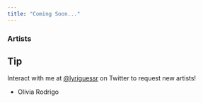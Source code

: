 ```yaml
---
title: "Coming Soon..."
---
```


### Artists

::: {.callout-tip appearance="simple"}
## Tip
Interact with me at [@lyriguessr](https://x.com/lyriguessr) on Twitter to request new artists!
:::

* Olivia Rodrigo